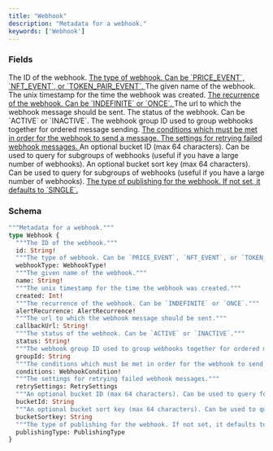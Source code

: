 ```yaml
---
title: "Webhook"
description: "Metadata for a webhook."
keywords: ['Webhook']
---
```


### Fields

<ResponseField name="id" type="String!" required>
  The ID of the webhook.
</ResponseField>

<a href="/api-reference/types/webhooktype">
  <ResponseField name="webhookType" type="WebhookType!" required>
    The type of webhook. Can be `PRICE_EVENT`, `NFT_EVENT`, or `TOKEN_PAIR_EVENT`.
  </ResponseField>
</a>

<ResponseField name="name" type="String!" required>
  The given name of the webhook.
</ResponseField>

<ResponseField name="created" type="Int!" required>
  The unix timestamp for the time the webhook was created.
</ResponseField>

<a href="/api-reference/types/alertrecurrence">
  <ResponseField name="alertRecurrence" type="AlertRecurrence!" required>
    The recurrence of the webhook. Can be `INDEFINITE` or `ONCE`.
  </ResponseField>
</a>

<ResponseField name="callbackUrl" type="String!" required>
  The url to which the webhook message should be sent.
</ResponseField>

<ResponseField name="status" type="String!" required>
  The status of the webhook. Can be `ACTIVE` or `INACTIVE`.
</ResponseField>

<ResponseField name="groupId" type="String">
  The webhook group ID used to group webhooks together for ordered message sending.
</ResponseField>

<a href="/api-reference/types/webhookcondition">
  <ResponseField name="conditions" type="WebhookCondition!" required>
    The conditions which must be met in order for the webhook to send a message.
  </ResponseField>
</a>

<a href="/api-reference/types/retrysettings">
  <ResponseField name="retrySettings" type="RetrySettings">
    The settings for retrying failed webhook messages.
  </ResponseField>
</a>

<ResponseField name="bucketId" type="String">
  An optional bucket ID (max 64 characters). Can be used to query for subgroups of webhooks (useful if you have a large number of webhooks).
</ResponseField>

<ResponseField name="bucketSortkey" type="String">
  An optional bucket sort key (max 64 characters). Can be used to query for subgroups of webhooks (useful if you have a large number of webhooks).
</ResponseField>

<a href="/api-reference/types/publishingtype">
  <ResponseField name="publishingType" type="PublishingType">
    The type of publishing for the webhook. If not set, it defaults to `SINGLE`.
  </ResponseField>
</a>

### Schema


```graphql 
"""Metadata for a webhook."""
type Webhook {
  """The ID of the webhook."""
  id: String!
  """The type of webhook. Can be `PRICE_EVENT`, `NFT_EVENT`, or `TOKEN_PAIR_EVENT`."""
  webhookType: WebhookType!
  """The given name of the webhook."""
  name: String!
  """The unix timestamp for the time the webhook was created."""
  created: Int!
  """The recurrence of the webhook. Can be `INDEFINITE` or `ONCE`."""
  alertRecurrence: AlertRecurrence!
  """The url to which the webhook message should be sent."""
  callbackUrl: String!
  """The status of the webhook. Can be `ACTIVE` or `INACTIVE`."""
  status: String!
  """The webhook group ID used to group webhooks together for ordered message sending."""
  groupId: String
  """The conditions which must be met in order for the webhook to send a message."""
  conditions: WebhookCondition!
  """The settings for retrying failed webhook messages."""
  retrySettings: RetrySettings
  """An optional bucket ID (max 64 characters). Can be used to query for subgroups of webhooks (useful if you have a large number of webhooks)."""
  bucketId: String
  """An optional bucket sort key (max 64 characters). Can be used to query for subgroups of webhooks (useful if you have a large number of webhooks)."""
  bucketSortkey: String
  """The type of publishing for the webhook. If not set, it defaults to `SINGLE`."""
  publishingType: PublishingType
}
```
